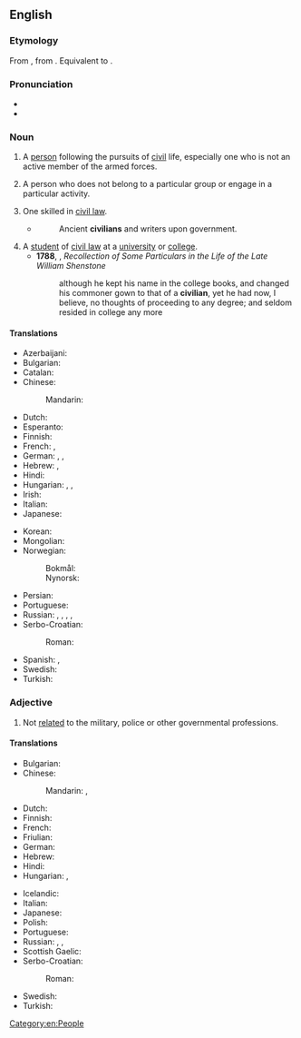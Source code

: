 ==English==

===Etymology===
From {{inh|en|enm|cyvylien}}, from {{der|en|fro|civilien}}. Equivalent to {{af|en|civil|-ian}}.

===Pronunciation===
* {{IPA|en|/sɪˈvɪljən/}}
* {{audio|en|en-us-civilian.ogg|Audio (US)}}

===Noun===
{{en-noun}}

# A [[person]] following the pursuits of [[civil]] life, especially one who is not an active member of the armed forces.
#: {{ux|en|Three '''civilians''' were apprehended by the soldiers and taken away in a military vehicle.}}
# {{lb|en|informal}} A person who does not belong to a particular group or engage in a particular activity.
#: {{ux|en|The bathroom was for employees only, so no '''civilians''' were allowed to use it.}}
# One skilled in [[civil law]].
#* {{RQ:Swift DL4}}
#*: Ancient '''civilians''' and writers upon government.
# A [[student]] of [[civil law]] at a [[university]] or [[college]].
#* '''1788''', {{w|Richard Graves}}, ''Recollection of Some Particulars in the Life of the Late William Shenstone''
#*: although he kept his name in the college books, and changed his commoner gown to that of a '''civilian''', yet he had now, I believe, no thoughts of proceeding to any degree; and seldom resided in college any more

====Translations====
{{trans-top|non-military person}}
* Azerbaijani: {{t|az|[[dinc]] [[sakin]]}} {{qualifier|non-combatant}}
* Bulgarian: {{t+|bg|циви́лен|m}}
* Catalan: {{t|ca|paisà|m}}
* Chinese:
*: Mandarin: {{t+|cmn|平民|tr=píngmín|sc=Hani}}
* Dutch: {{t+|nl|burger|m}}
* Esperanto: {{t|eo|civilulo}}
* Finnish: {{t+|fi|siviili}}
* French: {{t+|fr|civil|m}}, {{t+|fr|civile|f}}
* German: {{t+|de|Zivilist|m}}, {{t+|de|Zivilistin|f}}, {{t+|de|Zivilperson|f}}
* Hebrew: {{t+|he|אזרח|m|tr=ezrakh}}, {{t|he|אזרחית|f|tr=ezrakhyt}}
* Hindi: {{t+|hi|नागरिक |m}}
* Hungarian: {{t+|hu|civil}}, {{t|hu|civil személy}}, {{t|hu|polgári személy}}
* Irish: {{t|ga|sibhialtach|m}}
* Italian: {{t+|it|civile|m}}
* Japanese: {{t+|ja|文民|tr=ぶんみん, bunmin}}
{{trans-mid}}
* Korean: {{t+|ko|민간인}}
* Mongolian: {{t+|mn|иргэн}}
* Norwegian:
*: Bokmål: {{t|nb|sivilist|m}}
*: Nynorsk: {{t|nn|sivilist|m}}
* Persian: {{t+|fa|غیرنظامی|tr=ghayrenezâmi|sc=fa-Arab}}
* Portuguese: {{t+|pt|civil|m|f}}
* Russian: {{t|ru|[[гражданский|гражда́нское]] [[лицо́]]|n}}, {{t|ru|[[гражда́нский]] [[челове́к]]|m}}, {{t+|ru|гражда́нский|m}}, {{t+|ru|шта́тский|m}}, {{t|ru|[[мирный]] [[житель]]}}
* Serbo-Croatian:
*: Roman: {{t+|sh|cìvīl|m}}
* Spanish: {{t+|es|civil}}, {{t+|es|paisano}}
* Swedish: {{t+|sv|civil|c}}
* Turkish: {{t+|tr|sivil}}
{{trans-bottom}}

===Adjective===
{{en-adj|-}}

# Not [[relate]]d to the military, police or other governmental professions.
#: {{ux|en|The three detainees were actually army defectors wearing '''civilian''' clothing.}}
#: {{ux|en|He worked as a '''civilian''' journalist for ten years before being employed by the public broadcaster.}}

====Translations====
{{trans-top|not related to the military armed forces}}
* Bulgarian: {{t+|bg|циви́лен}}
* Chinese:
*: Mandarin: {{t+|cmn|文職|sc=Hani|alt=文職的}}, {{t+|cmn|文职|tr=wénzhí de|sc=Hani|alt=文职的}}
* Dutch: {{t|nl|burger-}}
* Finnish: {{t+|fi|siviili|alt=siviili-}}
* French: {{t+|fr|civil}}
* Friulian: {{t|fur|civîl}}
* German: {{t+|de|zivil}}
* Hebrew: {{t+|he|אזרחי|tr=ezrakhí}}
* Hindi: {{t+|hi|नागरिक }}
* Hungarian: {{t+|hu|civil}}, {{t+|hu|polgári}}
{{trans-mid}}
* Icelandic: {{t+|is|borgaralegur}}
* Italian: {{t+|it|civile}}
* Japanese: {{t+|ja|市民|tr=shimin no|alt=市民の}}
* Polish: {{t+|pl|cywilny}}
* Portuguese: {{t+|pt|civil}}
* Russian: {{t+|ru|гражда́нский}}, {{t+|ru|циви́льный}}, {{t+|ru|шта́тский}}
* Scottish Gaelic: {{t|gd|sìobhalta}}
* Serbo-Croatian:
*: Roman: {{t+|sh|cìvīlnī}}
* Swedish: {{t+|sv|civil}}
* Turkish: {{t+|tr|sivil}}
{{trans-bottom}}

[[Category:en:People]]
